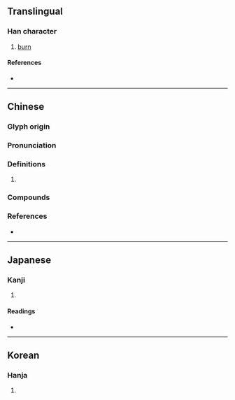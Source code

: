 {{also|熱}}
{{character info/new}}
==Translingual==

===Han character===
{{Han char|rn=86|rad=火|as=15|sn=19|four=44331|canj=TGIF|ids=⿱艹熱}}

# [[burn]]

====References====
* {{Han ref|kx=0686.170|dkj=19541|dj=1099.040|hdz=32244.060|uh=7207|ud=29191|bh=F26B|bd=62059}}

----

==Chinese==
{{zh-forms}}

===Glyph origin===
{{Han etym}}

===Pronunciation===
{{zh-pron
|m=ruò
|c=joek6,jyut3,jyut6
|mc=y
|oc=y
|cat=
}}

===Definitions===
{{zh-hanzi}}

# {{rfdef|zh}}

===Compounds===
{{zh-der|爇櫬}}

===References===
* {{R:yue:mfccd}}

----

==Japanese==

===Kanji===
{{ja-kanji|grade=|rs=火15}}

# {{defn|lang=ja|sort=火15}}

====Readings====
* {{ja-readings|on=[[ぜつ]] (zetsu), [[ねち]] (nechi), [[ぜい]] (zei), [[ねい]] (nei), [[ねつ]] (netsu)|kun=[[やく]] (yaku)}}

----

==Korean==

===Hanja===
{{ko-hanja|hangeul=설|eumhun=|rv=seol|mr=sŏl|y=sel}}

# {{defn|lang=ko|sort=火15}}